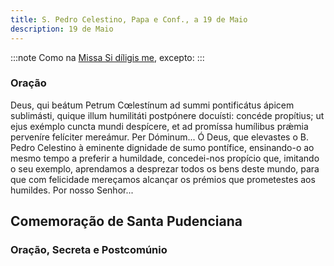 ```yaml
---
title: S. Pedro Celestino, Papa e Conf., a 19 de Maio
description: 19 de Maio
---
```


:::note
Como na [Missa Si díligis me](/missal/comum/sumospontifices), excepto:
:::

### Oração

<div class="side-by-side not-content">
  <span>
    Deus, qui beátum Petrum Cœlestínum ad summi pontificátus ápicem sublimásti, quique illum
    humilitáti postpónere docuísti: concéde propítius; ut ejus exémplo cuncta mundi despícere, et ad
    promíssa humílibus prǽmia perveníre felíciter mereámur. Per Dóminum...
  </span>
  <span>
    Ó Deus, que elevastes o B. Pedro Celestino à eminente dignidade de sumo pontífice, ensinando-o
    ao mesmo tempo a preferir a humildade, concedei-nos propício que, imitando o seu exemplo,
    aprendamos a desprezar todos os bens deste mundo, para que com felicidade mereçamos alcançar os
    prémios que prometestes aos humildes. Por nosso Senhor...
  </span>
</div>

## Comemoração de Santa Pudenciana

### Oração, Secreta e Postcomúnio
